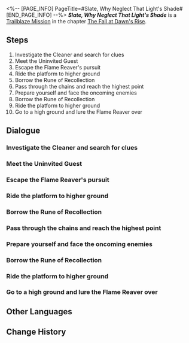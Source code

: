 <%-- [PAGE_INFO]
PageTitle=#Slate, Why Neglect That Light's Shade#
[END_PAGE_INFO] --%>
{{Stub|Dialogue.}}
{{Mission Infobox
|id            = 1040415
|title         = 
|image         = <!--Mission Slate, Why Neglect That Light's Shade.png-->
|type          = Trailblaze
|event_name    = 
|chapter       = The Fall at Dawn's Rise
|requirements  = {{subst:void|<!--Unknown: {"Type":"Manual"}-->}}
|summary       = <!--official mission summary from Fate's Atlas-->
|characters    = Trailblazer
|startLocation = [[<!--starting world-->]] - [[<!--starting area-->]]
|world         = <!--starting world-->
|area          = <!--starting area-->
|prev          = 
|next          = 
|rewards       = Trailblaze EXP*500; Stellar Jade*60; Traveler's Guide*5; Refined Aether*5; Celestial Ambrosia*200; Daythunder Rhapsody*1 { text = ''Daythunder Rhapsody'' }; Credit*60,000
}}
'''''Slate, Why Neglect That Light's Shade''''' is a [[Trailblaze Mission]] in the chapter [[The Fall at Dawn's Rise]].

==Steps==
# Investigate the Cleaner and search for clues
# Meet the Uninvited Guest
# Escape the Flame Reaver's pursuit
# Ride the platform to higher ground
# Borrow the Rune of Recollection
# Pass through the chains and reach the highest point
# Prepare yourself and face the oncoming enemies
# Borrow the Rune of Recollection
# Ride the platform to higher ground
# Go to a high ground and lure the Flame Reaver over

<!--
==Gameplay Notes==

--><!--
==Trial Character==

-->
==Dialogue==
{{Stub Dialogue}}
===Investigate the Cleaner and search for clues{{subst:void|<!--104041501-->}}===
{{Mission Description|type=trailblaze|location=<!--to be added-->|Cipher brought Kephale's Coreflame to Styxia for safeguarding, then single-handedly fended off the Cleaners who sought to seize it. Yet the threat goes beyond the Council's assassins, for at the same moment, the Flame Reaver's figure has settled upon the nether shore.}}
{{Dialogue Start}}
:{{tx}}
{{Dialogue End}}

===Meet the Uninvited Guest{{subst:void|<!--104041507-->}}===
{{Dialogue Start}}
:{{tx}}
{{Dialogue End}}

===Escape the Flame Reaver's pursuit{{subst:void|<!--104041508-->}}===
{{Dialogue Start}}
:{{tx}}
{{Dialogue End}}

===Ride the platform to higher ground{{subst:void|<!--104041511-->}}===
{{Dialogue Start}}
:{{tx}}
{{Dialogue End}}

===Borrow the Rune of Recollection{{subst:void|<!--104041513-->}}===
{{Dialogue Start}}
:{{tx}}
{{Dialogue End}}

===Pass through the chains and reach the highest point{{subst:void|<!--104041514-->}}===
{{Dialogue Start}}
:{{tx}}
{{Dialogue End}}

===Prepare yourself and face the oncoming enemies{{subst:void|<!--104041515-->}}===
{{Dialogue Start}}
:{{tx}}
{{Dialogue End}}

===Borrow the Rune of Recollection{{subst:void|<!--104041517-->}}===
{{Dialogue Start}}
:{{tx}}
{{Dialogue End}}

===Ride the platform to higher ground{{subst:void|<!--104041518-->}}===
{{Dialogue Start}}
:{{tx}}
{{Dialogue End}}

===Go to a high ground and lure the Flame Reaver over{{subst:void|<!--104041520-->}}===
{{Dialogue Start}}
:{{tx}}
{{Dialogue End}}

==Other Languages==
{{Other Languages
|en   = Slate, Why Neglect That Light's Shade
|zhs  = 石板啊，为何罔闻那灯影
|zht  = 石板啊，為何罔聞那燈影
|ja   = 石板よ、なぜ灯火に耳を傾けない
|ko   = 석판이여, 왜 등불에 비친 그림자를 무시하는가
|es   = Losa, ¿por qué descuidas esa sombra?
|fr   = Pourquoi négliger l'ombre de cette lumière&nbsp;?
|ru   = О каменная плита, зачем ты заслоняешь свет
|th   = แผ่นหินเอ๋ย ไยจึงไม่แยแสในเงาโคม
|vi   = Hỡi phiến đá, cớ sao chẳng lắng nghe ánh đèn
|de   = O Steinplatte, warum den Schatten des Lichts vernachlässigen
|id   = Prasasti, Mengapa Engkau Mengabaikan Bayang Lampu Itu
|pt   = Tabuleta, Por Que Negligenciar a Sombra Dessa Luz
}}

==Change History==
{{Change History|3.3}}
